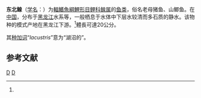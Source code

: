 {{Speciesbox
| status = NE
| status_system = IUCN3.1
| genus = Sarcocheilichthys
| species = lacustris
| authority = Dybowski, 1872<ref name='id6163'>{{cite web| url =http://www.bioinfo.cn/db05/BjdwSpecies.php?action=view&id=6163| title =东北鳈| work =中国动物物种编目数据库| publisher =中国科学院微生物研究所| author =中国科学院动物研究所| accessdate =2009-04-11| deadurl =yes| archiveurl =https://web.archive.org/web/20131203122335/http://www.bioinfo.cn/db05/BjdwSpecies.php?action=view| archivedate =2013-12-03}}</ref>
| synonyms = *''Sarcocheilichthys lacustris''<br /><small>Dybowski, 1872</small>
*''Sarcocheilichthys sinensis lacustris''<br /><small>Dybowski, 1872</small>
}}

'''东北鳈'''（[[学名|学名]]：{{lang|la|''Sarcocheilichthys lacustris''}}）为[[輻鰭魚綱|輻鰭魚綱]][[鯉形目|鯉形目]][[鲤科|鲤科]][[鳈属|鳈属]]的[[鱼类|鱼类]]，俗名老母猪鱼、山鲫鱼。在[[中国|中国]]，分布于[[黑龙江|黑龙江]]水系等，一般栖息于水体中下层水较清而多石质的静水。该物种的模式产地在黑龙江下游。<ref name='id6163'/>體長可達20公分。

其[[种加词|种加词]]“''lacustris''”意为“湖沼的”。

== 参考文献 ==
{{reflist}}

{{Taxonbar|from=Q1040009}}

[[Category:鳈属|D]]
[[Category:1872年描述的魚類|D]]


{{鯉形目小作品}}